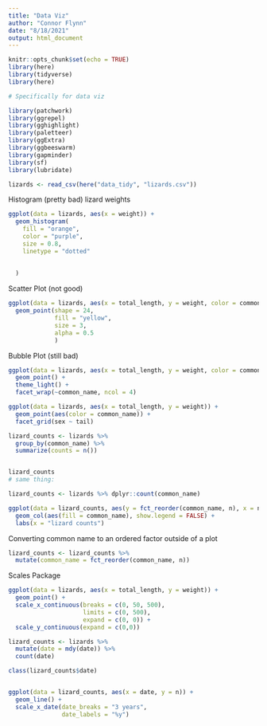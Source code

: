 ```yaml
---
title: "Data Viz"
author: "Connor Flynn"
date: "8/18/2021"
output: html_document
---
```


```r
knitr::opts_chunk$set(echo = TRUE)
library(here)
library(tidyverse)
library(here)

# Specifically for data viz

library(patchwork)
library(ggrepel)
library(gghighlight)
library(paletteer)
library(ggExtra)
library(ggbeeswarm)
library(gapminder)
library(sf)
library(lubridate)

```

```r
lizards <- read_csv(here("data_tidy", "lizards.csv"))


```

Histogram (pretty bad) lizard weights

```r
ggplot(data = lizards, aes(x = weight)) +
  geom_histogram(
    fill = "orange",
    color = "purple", 
    size = 0.8, 
    linetype = "dotted"
    
    
  )
```

Scatter Plot (not good)

```r
ggplot(data = lizards, aes(x = total_length, y = weight, color = common_name)) +
  geom_point(shape = 24, 
             fill = "yellow", 
             size = 3, 
             alpha = 0.5
             )
```


Bubble Plot (still bad)
```r
ggplot(data = lizards, aes(x = total_length, y = weight, color = common_name)) + 
  geom_point() +
  theme_light() +
  facet_wrap(~common_name, ncol = 4)


```



```r
ggplot(data = lizards, aes(x = total_length, y = weight)) +
  geom_point(aes(color = common_name)) + 
  facet_grid(sex ~ tail)


```


```r
lizard_counts <- lizards %>% 
  group_by(common_name) %>% 
  summarize(counts = n())


lizard_counts
# same thing:

lizard_counts <- lizards %>% dplyr::count(common_name)


```


```r
ggplot(data = lizard_counts, aes(y = fct_reorder(common_name, n), x = n)) +
  geom_col(aes(fill = common_name), show.legend = FALSE) +
  labs(x = "lizard counts")
```

Converting common name to an ordered factor outside of a plot

```r
lizard_counts <- lizard_counts %>% 
  mutate(common_name = fct_reorder(common_name, n))

```


Scales Package

```r
ggplot(data = lizards, aes(x = total_length, y = weight)) +
  geom_point() +
  scale_x_continuous(breaks = c(0, 50, 500),
                     limits = c(0, 500),
                     expand = c(0, 0)) +
  scale_y_continuous(expand = c(0,0))

```


```r
lizard_counts <- lizards %>% 
  mutate(date = mdy(date)) %>% 
  count(date)

class(lizard_counts$date)


ggplot(data = lizard_counts, aes(x = date, y = n)) +
  geom_line() +
  scale_x_date(date_breaks = "3 years",
               date_labels = "%y")
```



